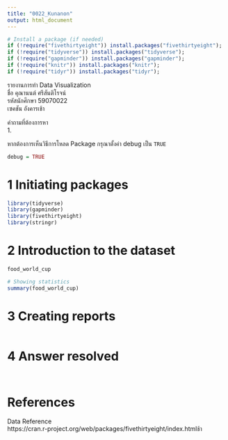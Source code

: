 ```yaml
---
title: "0022_Kunanon"
output: html_document
---
```


```r

# Install a package (if needed)
if (!require("fivethirtyeight")) install.packages("fivethirtyeight"); 
if (!require("tidyverse")) install.packages("tidyverse"); 
if (!require("gapminder")) install.packages("gapminder"); 
if (!require("knitr")) install.packages("knitr"); 
if (!require("tidyr")) install.packages("tidyr"); 
```

รายงานการทำ Data Visualization <br>
ชื่อ คุณานนต์ ศรีสันติโรจน์<br>
รหัสนักศึกษา 59070022<br>
เซคชัน อังคารเช้า<br>

คำถามที่ต้องการหา   <br>
1.

หากต้องการเห็นวิธีการโหลด Package กรุณาตั้งค่า debug เป็น `TRUE`
```r
debug = TRUE
```

# 1 Initiating packages
```r
library(tidyverse)
library(gapminder)
library(fivethirtyeight)
library(stringr)
```

# 2 Introduction to the dataset
```r

food_world_cup
```
```r
# Showing statistics
summary(food_world_cup)

```

# 3 Creating reports
```r


```

# 4 Answer resolved
```r

```

```r

```

# References <br>
Data Reference <br>
https://cran.r-project.org/web/packages/fivethirtyeight/index.htmlช้า<br>

